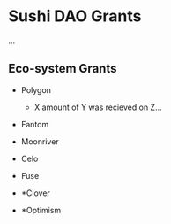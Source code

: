 # Sushi DAO Grants

...

## Eco-system Grants

- Polygon
  - X amount of Y was recieved on Z...

- Fantom

- Moonriver

- Celo

- Fuse

- *Clover

- *Optimism



